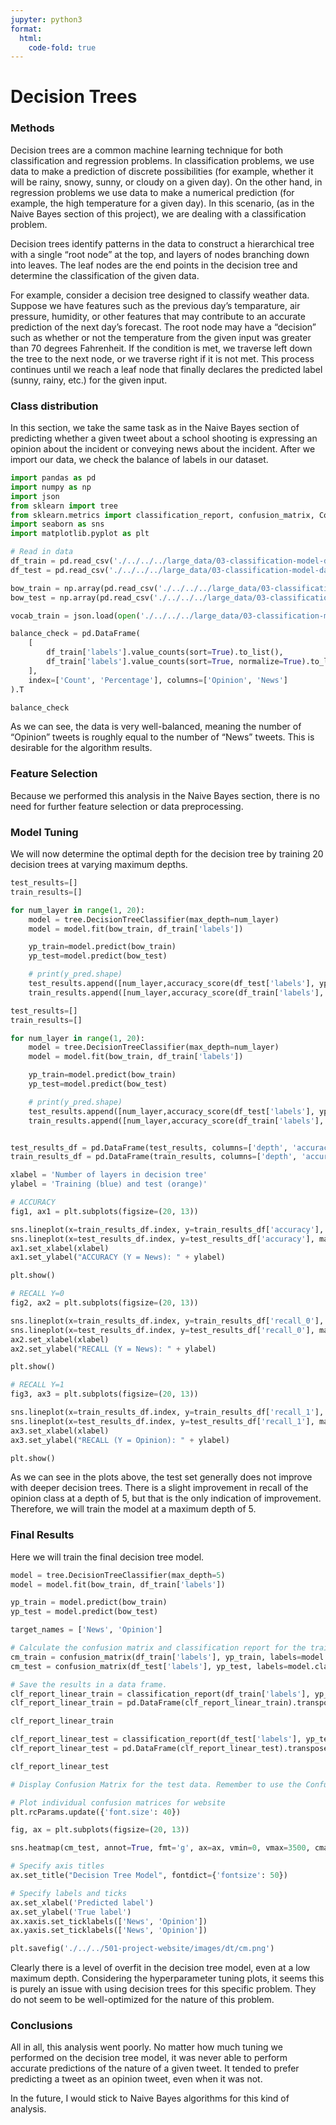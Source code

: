 ```yaml
---
jupyter: python3
format:
  html:
    code-fold: true
---
```


# Decision Trees
### Methods
Decision trees are a common machine learning technique for both classification and regression problems. In classification problems, we use data to make a prediction of discrete possibilities (for example, whether it will be rainy, snowy, sunny, or cloudy on a given day). On the other hand, in regression problems we use data to make a numerical prediction (for example, the high temperature for a given day). In this scenario, (as in the Naive Bayes section of this project), we are dealing with a classification problem.  
  
Decision trees identify patterns in the data to construct a hierarchical tree with a single "root node" at the top, and layers of nodes branching down into leaves. The leaf nodes are the end points in the decision tree and determine the classification of the given data.  
  
For example, consider a decision tree designed to classify weather data. Suppose we have features such as the previous day's temparature, air pressure, humidity, or other features that may contribute to an accurate prediction of the next day's forecast. The root node may have a "decision" such as whether or not the temperature from the given input was greater than 70 degrees Fahrenheit. If the condition is met, we traverse left down the tree to the next node, or we traverse right if it is not met. This process continues until we reach a leaf node that finally declares the predicted label (sunny, rainy, etc.) for the given input.  
  
### Class distribution
In this section, we take the same task as in the Naive Bayes section of predicting whether a given tweet about a school shooting is expressing an opinion about the incident or conveying news about the incident. After we import our data, we check the balance of labels in our dataset.

```python
import pandas as pd
import numpy as np
import json
from sklearn import tree
from sklearn.metrics import classification_report, confusion_matrix, ConfusionMatrixDisplay, accuracy_score, precision_score, recall_score
import seaborn as sns
import matplotlib.pyplot as plt

# Read in data
df_train = pd.read_csv('./../../../large_data/03-classification-model-data/Twitter/df_train.tsv', sep='\t')
df_test = pd.read_csv('./../../../large_data/03-classification-model-data/Twitter/df_test.tsv', sep='\t')

bow_train = np.array(pd.read_csv('./../../../large_data/03-classification-model-data/Twitter/bow_train.csv'))
bow_test = np.array(pd.read_csv('./../../../large_data/03-classification-model-data/Twitter/bow_test.csv'))

vocab_train = json.load(open('./../../../large_data/03-classification-model-data/Twitter/vocab_train.json'))

balance_check = pd.DataFrame(
    [
        df_train['labels'].value_counts(sort=True).to_list(),
        df_train['labels'].value_counts(sort=True, normalize=True).to_list()
    ], 
    index=['Count', 'Percentage'], columns=['Opinion', 'News']
).T

balance_check
```

As we can see, the data is very well-balanced, meaning the number of "Opinion" tweets is roughly equal to the number of "News" tweets. This is desirable for the algorithm results.  
  
### Feature Selection
Because we performed this analysis in the Naive Bayes section, there is no need for further feature selection or data preprocessing.  
  
### Model Tuning
We will now determine the optimal depth for the decision tree by training 20 decision trees at varying maximum depths.

```python
test_results=[]
train_results=[]

for num_layer in range(1, 20):
    model = tree.DecisionTreeClassifier(max_depth=num_layer)
    model = model.fit(bow_train, df_train['labels'])

    yp_train=model.predict(bow_train)
    yp_test=model.predict(bow_test)

    # print(y_pred.shape)
    test_results.append([num_layer,accuracy_score(df_test['labels'], yp_test),recall_score(df_test['labels'], yp_test,pos_label='news'),recall_score(df_test['labels'], yp_test,pos_label='op')])
    train_results.append([num_layer,accuracy_score(df_train['labels'], yp_train),recall_score(df_train['labels'], yp_train,pos_label='news'),recall_score(df_train['labels'], yp_train,pos_label='op')])

test_results=[]
train_results=[]

for num_layer in range(1, 20):
    model = tree.DecisionTreeClassifier(max_depth=num_layer)
    model = model.fit(bow_train, df_train['labels'])

    yp_train=model.predict(bow_train)
    yp_test=model.predict(bow_test)

    # print(y_pred.shape)
    test_results.append([num_layer,accuracy_score(df_test['labels'], yp_test),recall_score(df_test['labels'], yp_test,pos_label='news'),recall_score(df_test['labels'], yp_test,pos_label='op')])
    train_results.append([num_layer,accuracy_score(df_train['labels'], yp_train),recall_score(df_train['labels'], yp_train,pos_label='news'),recall_score(df_train['labels'], yp_train,pos_label='op')])


test_results_df = pd.DataFrame(test_results, columns=['depth', 'accuracy', 'recall_0', 'recall_1']).set_index('depth')
train_results_df = pd.DataFrame(train_results, columns=['depth', 'accuracy', 'recall_0', 'recall_1']).set_index('depth')

xlabel = 'Number of layers in decision tree'
ylabel = 'Training (blue) and test (orange)'

# ACCURACY
fig1, ax1 = plt.subplots(figsize=(20, 13))

sns.lineplot(x=train_results_df.index, y=train_results_df['accuracy'], marker='o', ax=ax1)
sns.lineplot(x=test_results_df.index, y=test_results_df['accuracy'], marker='o', ax=ax1)
ax1.set_xlabel(xlabel)
ax1.set_ylabel("ACCURACY (Y = News): " + ylabel)

plt.show()

# RECALL Y=0
fig2, ax2 = plt.subplots(figsize=(20, 13))

sns.lineplot(x=train_results_df.index, y=train_results_df['recall_0'], marker='o', ax=ax2)
sns.lineplot(x=test_results_df.index, y=test_results_df['recall_0'], marker='o', ax=ax2)
ax2.set_xlabel(xlabel)
ax2.set_ylabel("RECALL (Y = News): " + ylabel)

plt.show()

# RECALL Y=1
fig3, ax3 = plt.subplots(figsize=(20, 13))

sns.lineplot(x=train_results_df.index, y=train_results_df['recall_1'], marker='o', ax=ax3)
sns.lineplot(x=test_results_df.index, y=test_results_df['recall_1'], marker='o', ax=ax3)
ax3.set_xlabel(xlabel)
ax3.set_ylabel("RECALL (Y = Opinion): " + ylabel)

plt.show()
```

As we can see in the plots above, the test set generally does not improve with deeper decision trees. There is a slight improvement in recall of the opinion class at a depth of 5, but that is the only indication of improvement. Therefore, we will train the model at a maximum depth of 5.

### Final Results
Here we will train the final decision tree model.

```python
model = tree.DecisionTreeClassifier(max_depth=5)
model = model.fit(bow_train, df_train['labels'])

yp_train = model.predict(bow_train)
yp_test = model.predict(bow_test)

target_names = ['News', 'Opinion']

# Calculate the confusion matrix and classification report for the train and test data. 
cm_train = confusion_matrix(df_train['labels'], yp_train, labels=model.classes_)
cm_test = confusion_matrix(df_test['labels'], yp_test, labels=model.classes_)

# Save the results in a data frame. 
clf_report_linear_train = classification_report(df_train['labels'], yp_train, target_names=target_names, output_dict=True)
clf_report_linear_train = pd.DataFrame(clf_report_linear_train).transpose()

clf_report_linear_train

clf_report_linear_test = classification_report(df_test['labels'], yp_test, target_names=target_names, output_dict=True)
clf_report_linear_test = pd.DataFrame(clf_report_linear_test).transpose()

clf_report_linear_test

# Display Confusion Matrix for the test data. Remember to use the ConfusionMatrixDisplay function.

# Plot individual confusion matrices for website
plt.rcParams.update({'font.size': 40})

fig, ax = plt.subplots(figsize=(20, 13))

sns.heatmap(cm_test, annot=True, fmt='g', ax=ax, vmin=0, vmax=3500, cmap='Greens')

# Specify axis titles
ax.set_title("Decision Tree Model", fontdict={'fontsize': 50})

# Specify labels and ticks
ax.set_xlabel('Predicted label')
ax.set_ylabel('True label')
ax.xaxis.set_ticklabels(['News', 'Opinion'])
ax.yaxis.set_ticklabels(['News', 'Opinion'])

plt.savefig('./../../501-project-website/images/dt/cm.png')
```

Clearly there is a level of overfit in the decision tree model, even at a low maximum depth. Considering the hyperparameter tuning plots, it seems this is purely an issue with using decision trees for this specific problem. They do not seem to be well-optimized for the nature of this problem.

### Conclusions
All in all, this analysis went poorly. No matter how much tuning we performed on the decision tree model, it was never able to perform accurate predictions of the nature of a given tweet. It tended to prefer predicting a tweet as an opinion tweet, even when it was not.

In the future, I would stick to Naive Bayes algorithms for this kind of analysis.